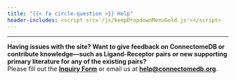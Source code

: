 ```yaml
---
title: "{{< fa circle-question >}} Help"
header-includes: <script src='/js/keepDropdownMenuGold.js'></script>
---
```


---

**Having issues with the site? Want to give feedback on ConnectomeDB or contribute knowledge—such as Ligand-Receptor pairs or new supporting primary literature for any of the existing pairs?**\
Please fill out the [**Inquiry Form**](https://forms.gle/m7k5vygRPdTRdaTh6){target="_blank"} or email us at [**help@connectomedb.org**](mailto:help@connectomedb.org).
